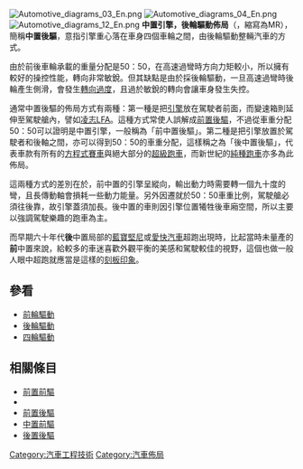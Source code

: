 [[File:Automotive_diagrams_03_En.png|right]]
[[File:Automotive_diagrams_04_En.png|right]]
[[File:Automotive_diagrams_12_En.png|right]]
'''中置引擎，後輪驅動佈局'''（{{lang-en|mid-engine, rear-wheel-drive layout}}，縮寫為MR），簡稱'''中置後驅'''，意指引擎重心落在車身四個車輪之間，由後輪驅動整輛汽車的方式。

由於前後車輪承載的重量分配是50：50，在高速過彎時方向力矩較小，所以擁有較好的操控性能，轉向非常敏銳。但其缺點是由於採後輪驅動，一旦高速過彎時後輪產生側滑，會發生[[轉向過度|轉向過度]]，且過於敏銳的轉向會讓車身發生失控。

通常中置後驅的佈局方式有兩種：第一種是把[[引擎|引擎]]放在駕駛者前面，而變速箱則延伸至駕駛艙內，譬如[[凌志LFA|凌志LFA]]。這種方式常使人誤解成[[前置後驅|前置後驅]]，不過從車重分配50：50可以證明是中置引擎，一般稱為「前中置後驅」。第二種是把引擎放置於駕駛者和後軸之間，亦可以得到50：50的車重分配，這樣稱之為「後中置後驅」，代表車款有所有的[[方程式賽車|方程式賽車]]與絕大部分的[[超級跑車|超級跑車]]，而新世紀的[[純種跑車|純種跑車]]亦多為此佈局。

這兩種方式的差別在於，前中置的引擎呈縱向，輸出動力時需要轉一個九十度的彎，且長傳動軸會損耗一些動力能量。另外因遷就於50：50車重比例，駕駛艙必須往後靠，故引擎蓋須加長。後中置的車則因引擎位置犧牲後車廂空間，所以主要以強調駕駛樂趣的跑車為主。

而早期六十年代'''後'''中置局部的[[藍寶堅尼|藍寶堅尼]]或[[愛快汽車|愛快汽車]]超跑出現時，比起當時未量產的'''前'''中置來說，給較多的車迷喜歡外觀平衡的美感和駕駛較佳的視野，這個也做一般人眼中超跑就應當是這樣的[[刻板印象|刻板印象]]。

== 參看 ==
* [[前輪驅動|前輪驅動]]
* [[後輪驅動|後輪驅動]]
* [[四輪驅動|四輪驅動]]

== 相關條目 ==
* [[前置前驅|前置前驅]]
* {{tsl|en|Mid-engine design|中置引擎配置}}
* [[前置後驅|前置後驅]]
* [[中置前驅|中置前驅]]
* [[後置後驅|後置後驅]]

[[Category:汽車工程技術|Category:汽車工程技術]]
[[Category:汽車佈局|Category:汽車佈局]]